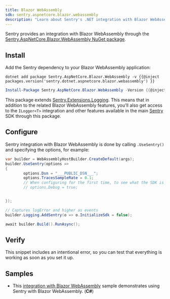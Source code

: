 ```yaml
---
title: Blazor WebAssembly
sdk: sentry.aspnetcore.blazor.webassembly
description: "Learn about Sentry's .NET integration with Blazor WebAssembly."
---
```


Sentry provides an integration with Blazor WebAssembly through the [Sentry.AspNetCore.Blazor.WebAssembly NuGet package](https://www.nuget.org/packages/Sentry.AspNetCore.Blazor.WebAssembly).

## Install

Add the Sentry dependency to your Blazor WebAssembly application:

```shell {tabTitle:.NET Core CLI}
dotnet add package Sentry.AspNetCore.Blazor.WebAssembly -v {{@inject packages.version('sentry.dotnet.aspnetcore.blazor.webassembly') }}
```

```powershell {tabTitle:Package Manager}
Install-Package Sentry.AspNetCore.Blazor.WebAssembly -Version {{@inject packages.version('sentry.dotnet.aspnetcore.blazor.webassembly') }}
```

This package extends [Sentry.Extensions.Logging](/platforms/dotnet/guides/extensions-logging/). This means that in addition to the related Blazor WebAssembly features, you'll also get access to the `ILogger<T>` integration and other features available in the main [Sentry](/platforms/dotnet/) SDK through this package.

## Configure

Sentry integration with Blazor WebAssembly is done by calling `.UseSentry()` and specifying the options, for example:



```csharp
var builder = WebAssemblyHostBuilder.CreateDefault(args);
builder.UseSentry(options =>
{
        options.Dsn = "___PUBLIC_DSN___";
        options.TracesSampleRate = 0.1;
        // When configuring for the first time, to see what the SDK is doing:
        // options.Debug = true;


});

// Captures logError and higher as events
builder.Logging.AddSentry(o => o.InitializeSdk = false);

await builder.Build().RunAsync();
```

## Verify

This snippet includes an intentional error, so you can test that everything is working as soon as you set it up.

<PlatformContent includePath="getting-started-verify" />

## Samples

- This [integration with Blazor WebAssembly](https://github.com/getsentry/sentry-dotnet/tree/main/samples/Sentry.Samples.AspNetCore.Blazor.Wasm) sample demonstrates using Sentry with Blazor WebAssembly. (**C#**)
